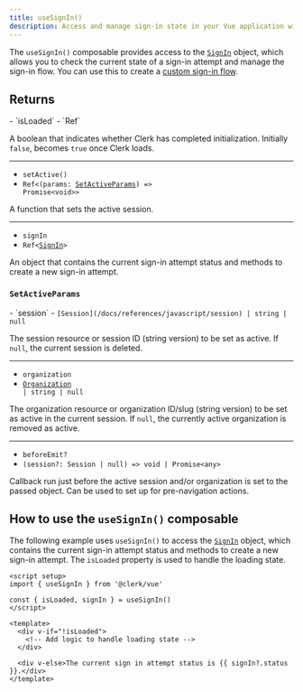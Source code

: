 ```yaml
---
title: useSignIn()
description: Access and manage sign-in state in your Vue application with Clerk's useSignIn() composable.
---
```


The `useSignIn()` composable provides access to the [`SignIn`](/docs/references/javascript/sign-in/sign-in) object, which allows you to check the current state of a sign-in attempt and manage the sign-in flow. You can use this to create a [custom sign-in flow](/docs/custom-flows/overview#sign-in-flow).

## Returns

<Properties>
  - `isLoaded`
  - `Ref<boolean>`

  A boolean that indicates whether Clerk has completed initialization. Initially `false`, becomes `true` once Clerk loads.

  ---

  - `setActive()`
  - <code>Ref\<(params: [SetActiveParams](#set-active-params)) => Promise\<void>></code>

  A function that sets the active session.

  ---

  - `signIn`
  - <code>Ref\<[SignIn](/docs/references/javascript/sign-in/sign-in)></code>

  An object that contains the current sign-in attempt status and methods to create a new sign-in attempt.
</Properties>

### `SetActiveParams`

<Properties>
  - `session`
  - <code>[Session](/docs/references/javascript/session) | string | null</code>

  The session resource or session ID (string version) to be set as active. If `null`, the current session is deleted.

  ---

  - `organization`
  - <code>[Organization](/docs/references/javascript/organization/organization) | string | null</code>

  The organization resource or organization ID/slug (string version) to be set as active in the current session. If `null`, the currently active organization is removed as active.

  ---

  - `beforeEmit?`
  - `(session?: Session | null) => void | Promise<any>`

  Callback run just before the active session and/or organization is set to the passed object. Can be used to set up for pre-navigation actions.
</Properties>

## How to use the `useSignIn()` composable

The following example uses `useSignIn()` to access the [`SignIn`](/docs/references/javascript/sign-in/sign-in) object, which contains the current sign-in attempt status and methods to create a new sign-in attempt. The `isLoaded` property is used to handle the loading state.

```vue {{ filename: 'SignInPage.vue' }}
<script setup>
import { useSignIn } from '@clerk/vue'

const { isLoaded, signIn } = useSignIn()
</script>

<template>
  <div v-if="!isLoaded">
    <!-- Add logic to handle loading state -->
  </div>

  <div v-else>The current sign in attempt status is {{ signIn?.status }}.</div>
</template>
```
